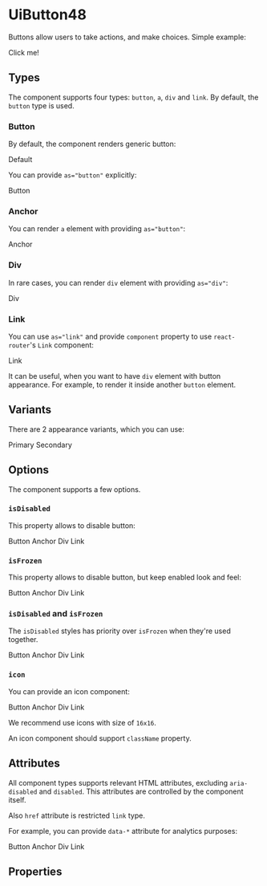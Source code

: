 


<Meta title="UiButton48/Docs" />

# UiButton48

Buttons allow users to take actions, and make choices. Simple example:

<Canvas>
  <UiButton48 variant="primary">Click me!</UiButton48>
</Canvas>

## Types

The component supports four types: `button`, `a`, `div` and `link`. By default, the `button` type is used.

### Button

By default, the component renders generic button:

<Canvas>
  <UiButton48 variant="primary">Default</UiButton48>
</Canvas>

You can provide `as="button"` explicitly:

<Canvas>
  <UiButton48 as="button" variant="primary">Button</UiButton48>
</Canvas>

### Anchor

You can render `a` element with providing `as="button"`:

<Canvas>
  <UiButton48 as="a" href="#" target="_blank" variant="primary">Anchor</UiButton48>
</Canvas>

### Div

In rare cases, you can render `div` element with providing `as="div"`:

<Canvas>
  <UiButton48 as="div" variant="primary">Div</UiButton48>
</Canvas>

### Link

You can use `as="link"` and provide `component` property to use `react-router`'s `Link` component:

<Canvas>
  <UiButton48 as="link" component={Link} target="_blank" to="#" variant="primary">Link</UiButton48>
</Canvas>

It can be useful, when you want to have `div` element with button appearance. For example, to render it inside
another `button` element.

## Variants

There are 2 appearance variants, which you can use:

<Canvas>
  <UiButton48 variant="primary">Primary</UiButton48>
  <UiButton48 variant="secondary">Secondary</UiButton48>
</Canvas>

## Options

The component supports a few options.

### `isDisabled`

This property allows to disable button:

<Canvas>
  <UiButton48 as="button" isDisabled variant="primary">Button</UiButton48>
  <UiButton48 as="a" href="#" isDisabled variant="primary">Anchor</UiButton48>
  <UiButton48 as="div" isDisabled variant="primary">Div</UiButton48>
  <UiButton48 as="link" component={Link} isDisabled to="#" variant="primary">Link</UiButton48>
</Canvas>

### `isFrozen`

This property allows to disable button, but keep enabled look and feel:

<Canvas>
  <UiButton48 as="button" isFrozen variant="primary">Button</UiButton48>
  <UiButton48 as="a" href="#" isFrozen variant="primary">Anchor</UiButton48>
  <UiButton48 as="div" isFrozen variant="primary">Div</UiButton48>
  <UiButton48 as="link" component={Link} isFrozen to="#" variant="primary">Link</UiButton48>
</Canvas>

### `isDisabled` and `isFrozen`

The `isDisabled` styles has priority over `isFrozen` when they're used together.

<Canvas>
  <UiButton48 as="button" isDisabled isFrozen variant="primary">Button</UiButton48>
  <UiButton48 as="a" isDisabled isFrozen href="#" variant="primary">Anchor</UiButton48>
  <UiButton48 as="div" isDisabled isFrozen variant="primary">Div</UiButton48>
  <UiButton48 as="link" component={Link} isDisabled isFrozen to="#" variant="primary">Link</UiButton48>
</Canvas>

### `icon`

You can provide an icon component:

<Canvas>
  <UiButton48 as="button" icon={AddIcon} variant="primary">Button</UiButton48>
  <UiButton48 as="a" icon={AddIcon} href="#" target="_blank" variant="primary">Anchor</UiButton48>
  <UiButton48 as="div" icon={AddIcon} variant="primary">Div</UiButton48>
  <UiButton48 as="link" icon={AddIcon} component={Link} target="_blank" to="#" variant="primary">Link</UiButton48>
</Canvas>

We recommend use icons with size of `16x16`.

An icon component should support `className` property.

## Attributes

All component types supports relevant HTML attributes, excluding `aria-disabled` and `disabled`. This attributes are
controlled by the component itself.

Also `href` attribute is restricted `link` type.

For example, you can provide `data-*` attribute for analytics purposes:

<Canvas>
  <UiButton48 as="button" data-track-id="button" variant="primary">Button</UiButton48>
  <UiButton48 as="a" data-track-id="anchor" href="#" target="_blank" variant="primary">Anchor</UiButton48>
  <UiButton48 as="div" data-track-id="div" variant="primary">Div</UiButton48>
  <UiButton48 as="link" data-track-id="link" component={Link} target="_blank" to="#" variant="primary">Link</UiButton48>
</Canvas>

## Properties

<ArgsTable of={UiButton48} />
